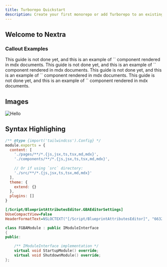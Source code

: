 ```yaml
---
title: Turborepo Quickstart
description: Create your first monorepo or add Turborepo to an existing project.
---
```



## Welcome to Nextra

### Callout Examples


<Callout type="default">
  This guide is not done yet, and this is an example of `<Callout />` component rendered in mdx documents.
</Callout>

<Callout type="info">
  This guide is not done yet, and this is an example of `<Callout type="info" />` component rendered in mdx documents.
</Callout>

<Callout type="warning">
  This guide is not done yet, and this is an example of `<Callout type="warning" />` component rendered in mdx documents.
</Callout>

<Callout type="error">
  This guide is not done yet, and this is an example of `<Callout type="error" />` component rendered in mdx documents.
</Callout>

## Images

![Hello](./T_BlueprintEditor.png)

## Syntax Highlighing


```js filename="tailwind.config.js" showLineNumbers
/** @type {import('tailwindcss').Config} */
module.exports = {
  content: [
    './pages/**/*.{js,jsx,ts,tsx,md,mdx}',
    './components/**/*.{js,jsx,ts,tsx,md,mdx}',
 
    // Or if using `src` directory:
    './src/**/*.{js,jsx,ts,tsx,md,mdx}'
  ],
  theme: {
    extend: {}
  },
  plugins: []
}
```

```ini filename="config/DefaultGame.ini"
[/Script/BlueprintAttributesEditor.GBAEditorSettings]
bUseCompactView=False
HeaderFormatText=NSLOCTEXT("[/Script/BlueprintAttributesEditor]", "66324208429F69E6BC5C6281BEF3C7CF", "🙌 Attribute Value: {0} 🚀😂")
```

```cpp filename="UMyClass.h"
class FGBAModule : public IModuleInterface
{
public:

	/** IModuleInterface implementation */
	virtual void StartupModule() override;
	virtual void ShutdownModule() override;
};

```